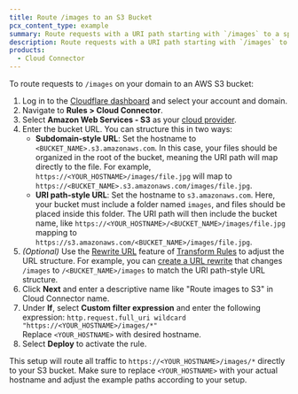 ```yaml
---
title: Route /images to an S3 Bucket
pcx_content_type: example
summary: Route requests with a URI path starting with `/images` to a specific AWS S3 bucket using Cloud Connector.
description: Route requests with a URI path starting with `/images` to a specific AWS S3 bucket using Cloud Connector.
products:
  - Cloud Connector
---
```


To route requests to `/images` on your domain to an AWS S3 bucket:

1. Log in to the [Cloudflare dashboard](https://dash.cloudflare.com/) and select your account and domain.
2. Navigate to **Rules > Cloud Connector**.
3. Select **Amazon Web Services - S3** as your [cloud provider](/rules/cloud-connector/providers/).
4. Enter the bucket URL. You can structure this in two ways:
   - **Subdomain-style URL**: Set the hostname to `<BUCKET_NAME>.s3.amazonaws.com`. In this case, your files should be organized in the root of the bucket, meaning the URI path will map directly to the file. For example, `https://<YOUR_HOSTNAME>/images/file.jpg` will map to `https://<BUCKET_NAME>.s3.amazonaws.com/images/file.jpg`.
   - **URI path-style URL**: Set the hostname to `s3.amazonaws.com`. Here, your bucket must include a folder named `images`, and files should be placed inside this folder. The URI path will then include the bucket name, like `https://<YOUR_HOSTNAME>/<BUCKET_NAME>/images/file.jpg` mapping to `https://s3.amazonaws.com/<BUCKET_NAME>/images/file.jpg`.
5. _(Optional)_ Use the [Rewrite URL](/rules/transform/url-rewrite/) feature of [Transform Rules](/rules/transform/) to adjust the URL structure. For example, you can [create a URL rewrite](/rules/transform/url-rewrite/create-dashboard/) that changes `/images` to `/<BUCKET_NAME>/images` to match the URI path-style URL structure.
6. Click **Next** and enter a descriptive name like "Route images to S3" in Cloud Connector name.
7. Under **If**, select **Custom filter expression** and enter the following expression:
   `http.request.full_uri wildcard "https://<YOUR_HOSTNAME>/images/*"`<br />
   Replace `<YOUR_HOSTNAME>` with desired hostname.
8. Select **Deploy** to activate the rule.

This setup will route all traffic to `https://<YOUR_HOSTNAME>/images/*` directly to your S3 bucket. Make sure to replace `<YOUR_HOSTNAME>` with your actual hostname and adjust the example paths according to your setup.
